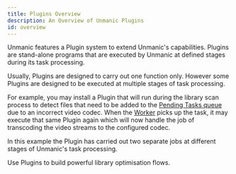 ```yaml
---
title: Plugins Overview
description: An Overview of Unmanic Plugins
id: overview
---
```


Unmanic features a Plugin system to extend Unmanic's capabilities.
Plugins are stand-alone programs that are executed by Unmanic at defined stages during its task processing.

Usually, Plugins are designed to carry out one function only.
However some Plugins are designed to be executed at multiple stages of task processing.

For example, you may install a Plugin that will run during the library scan process to detect files that need to be added to the [Pending Tasks queue](/docs/dashboard/pending_tasks) due to an incorrect video codec.
When the [Worker](/docs/dashboard/workers) picks up the task, it may execute that same Plugin again which will now handle the job of transcoding the video streams to the configured codec.

In this example the Plugin has carried out two separate jobs at different stages of Unmanic's task processing.

Use Plugins to build powerful library optimisation flows.
